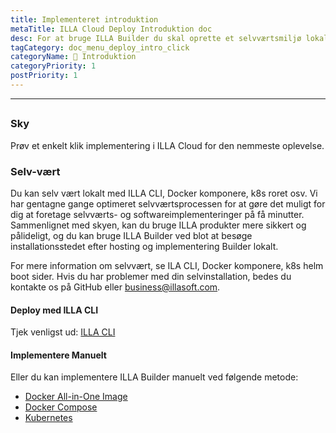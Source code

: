 ```yaml
---
title: Implementeret introduktion
metaTitle: ILLA Cloud Deploy Introduktion doc
desc: For at bruge ILLA Builder du skal oprette et selvværtsmiljø lokalt eller bruge ILLA Cloud til at springe over byggeprocessen og hurtigt bruge ILLA-produkter.
tagCategory: doc_menu_deploy_intro_click
categoryName: 👋 Introduktion
categoryPriority: 1
postPriority: 1
---
```


* * *

## <h2 hidden>Implementering introduktion</h2>

### Sky

Prøv et enkelt klik implementering i ILLA Cloud for den nemmeste oplevelse.

### Selv-vært

Du kan selv vært lokalt med ILLA CLI, Docker komponere, k8s roret osv. Vi har gentagne gange optimeret selvværtsprocessen for at gøre det muligt for dig at foretage selvværts- og softwareimplementeringer på få minutter. Sammenlignet med skyen, kan du bruge ILLA produkter mere sikkert og pålideligt, og du kan bruge ILLA Builder ved blot at besøge installationsstedet efter hosting og implementering Builder lokalt.

For mere information om selvvært, se ILA CLI, Docker komponere, k8s helm boot sider.
Hvis du har problemer med din selvinstallation, bedes du kontakte os på GitHub eller business@illasoft.com.

#### Deploy med ILLA CLI

Tjek venligst ud: [ILLA CLI](https://www.illacloud.com/docs/illa-cli)

#### Implementere Manuelt

Eller du kan implementere ILLA Builder manuelt ved følgende metode:

-   [Docker All-in-One Image](https://github.com/illacloud/deploy-illa-manually/blob/main/docker/README.md)
-   [Docker Compose](https://github.com/illacloud/deploy-illa-manually/blob/main/docker-compose/README.md)
-   [Kubernetes](https://github.com/illacloud/deploy-illa-manually/blob/main/kubernetes/README.md)
